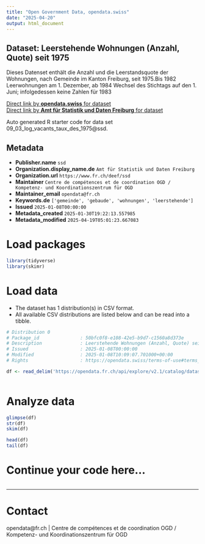 ```yaml
---
title: "Open Government Data, opendata.swiss"
date: "2025-04-20"
output: html_document
---
```


## Dataset: Leerstehende Wohnungen (Anzahl, Quote) seit 1975

Dieses Datenset enthält die Anzahl und die Leerstandsquote der Wohnungen, nach Gemeinde im Kanton Freiburg, seit 1975.Bis 1982 Leerwohnungen am 1. Dezember, ab 1984 Wechsel des Stichtags auf den 1. Juni; infolgedessen keine Zahlen für 1983

[Direct link by **opendata.swiss** for dataset](https://opendata.swiss/de/dataset/leerstehende-wohnungen-anzahl-quote-seit-1975)<br>
[Direct link by **Amt für Statistik und Daten Freiburg** for dataset](https://opendata.fr.ch/explore/dataset/09_03_log_vacants_taux_des_1975/)

Auto generated R starter code for data set 09_03_log_vacants_taux_des_1975@ssd.

## Metadata

- **Publisher.name** `ssd`
- **Organization.display_name.de** `Amt für Statistik und Daten Freiburg`
- **Organization.url** `https://www.fr.ch/deef/ssd`
- **Maintainer** `Centre de compétences et de coordination OGD / Kompetenz- und Koordinationszentrum für OGD`
- **Maintainer_email** `opendata@fr.ch`
- **Keywords.de** `['gemeinde', 'gebaude', 'wohnungen', 'leerstehende']`
- **Issued** `2025-01-08T00:00:00`
- **Metadata_created** `2025-01-30T19:22:13.557985`
- **Metadata_modified** `2025-04-19T05:01:23.667083`


# Load packages

```r

library(tidyverse)
library(skimr)

```

# Load data

-   The dataset has 1 distribution(s) in CSV format.
-   All available CSV distributions are listed below and can be read into a tibble.

```r

# Distribution 0
# Package_id               : 50bfc0f8-e108-42e5-b9d7-c1560a8d373e
# Description              : Leerstehende Wohnungen (Anzahl, Quote) seit 1975 (csv)
# Issued                   : 2025-01-08T00:00:00
# Modified                 : 2025-01-08T10:09:07.701000+00:00
# Rights                   : https://opendata.swiss/terms-of-use#terms_by

df <- read_delim('https://opendata.fr.ch/api/explore/v2.1/catalog/datasets/09_03_log_vacants_taux_des_1975/exports/csv?use_labels=true')



```

# Analyze data

```r

glimpse(df)
str(df)
skim(df)

head(df)
tail(df)

```

# Continue your code here...

```r

```

------------------------------------------------------------------------

# Contact

opendata@fr.ch | Centre de compétences et de coordination OGD / Kompetenz- und Koordinationszentrum für OGD
